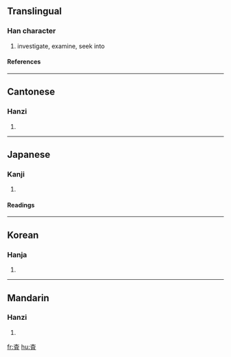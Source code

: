 {{see|查}}

==Translingual==
===Han character===
{{Han char|rn=75|rad=木|as=05|sn=9|four=|canj=木月一 (DBM)}}
# investigate, examine, seek into
====References====
{{Han ref|kx=0521.121|dkj=14643|hdz=21181.071|uh=67FB|ud=26619}}

----
==Cantonese==
===Hanzi===
{{yue-hanzi|jyut=|y=cha4}}
# {{defn|Cantonese}}

----
==Japanese==
===Kanji===
{{ja-kanji|grade=5|rs=木05}}
# {{defn|Japanese}} 
====Readings====
{{ja-readings|on=[[さ]] (sa)|kun=[[しらべる]] (shiraberu)}}

----
==Korean==
===Hanja===
{{ko-hanja|hangeul=사|eumhun=[[사실할]] 사 (''sasirhal sa'')|rv=sa|mr=sa|y=sa}}
# {{defn|Korean}}

----
==Mandarin==
===Hanzi===
{{cmn-hanzi|pin=[[chá]] (cha2)|wg=ch'a<sup>2</sup>}}
# {{defn|Mandarin}}

[[fr:査]]
[[hu:査]]